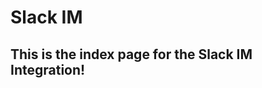 # Slack IM

## This is the index page for the Slack IM Integration!

<body>
 <div class="tagembed-container" style=" width:100%;height:100%;overflow: auto;"><div
 class="tagembed-socialwall" data-wall-id="87880" view-
 url="https://widget.tagembed.com/87880">  </div> <script src="//widget.tagembed.com/embed.min.js" type="text/javascript"></script></div>
</body>

